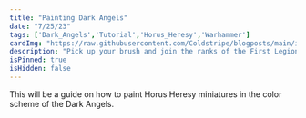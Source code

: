 ```yaml
---
title: "Painting Dark Angels"
date: "7/25/23"
tags: ['Dark_Angels','Tutorial','Horus_Heresy','Warhammer']
cardImg: "https://raw.githubusercontent.com/Coldstripe/blogposts/main/images/tacticalsgt.jpg"
description: "Pick up your brush and join the ranks of the First Legion."
isPinned: true
isHidden: false
---
```


This will be a guide on how to paint Horus Heresy miniatures in the color scheme of the Dark Angels.